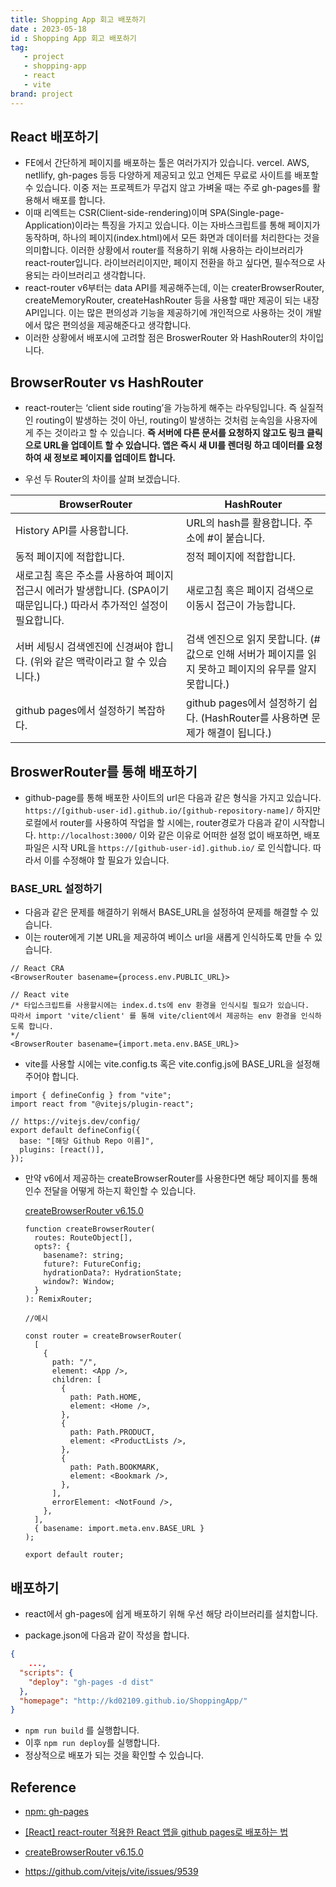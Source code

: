 ```yaml
---
title: Shopping App 회고 배포하기
date : 2023-05-18
id : Shopping App 회고 배포하기
tag: 
   - project
   - shopping-app
   - react
   - vite
brand: project
---
```


## React 배포하기

- FE에서 간단하게 페이지를 배포하는 툴은 여러가지가 있습니다. vercel. AWS, netllify, gh-pages 등등 다양하게 제공되고 있고 언제든 무료로 사이트를 배포할 수 있습니다. 이중 저는 프로젝트가 무겁지 않고 가벼울 때는 주로 gh-pages를 활용해서 배포를 합니다.
- 이때 리엑트는 CSR(Client-side-rendering)이며 SPA(Single-page-Application)이라는 특징을 가지고 있습니다. 이는 자바스크립트를 통해 페이지가 동작하며, 하나의 페이지(index.html)에서 모든 화면과 데이터를 처리한다는 것을 의미합니다. 이러한 상황에서 router를 적용하기 위해 사용하는 라이브러리가 react-router입니다. 라이브러리이지만, 페이지 전환을 하고 싶다면, 필수적으로 사용되는 라이브러리고 생각합니다.
- react-router v6부터는 data API를 제공해주는데, 이는 createrBrowserRouter, createMemoryRouter, createHashRouter 등을 사용할 때만 제공이 되는 내장 API입니다. 이는 많은 편의성과 기능을 제공하기에 개인적으로 사용하는 것이 개발에서 많은 편의성을 제공해준다고 생각합니다.
- 이러한 상황에서 배포시에 고려할 점은 BroswerRouter 와 HashRouter의 차이입니다.

## BrowserRouter vs HashRouter

- react-router는 ‘client side routing’을 가능하게 해주는 라우팅입니다. 즉 실질적인 routing이 발생하는 것이 아닌, routing이 발생하는 것처럼 눈속임을 사용자에게 주는 것이라고 할 수 있습니다. **즉 서버에 다른 문서를 요청하지 않고도 링크 클릭으로 URL을 업데이트 할 수 있습니다. 앱은 즉시 새 UI를 렌더링 하고 데이터를 요청하여 새 정보로 페이지를 업데이트 합니다.**

- 우선 두 Router의 차이를 살펴 보겠습니다.

| BrowserRouter | HashRouter |
| --- | --- |
| History API를 사용합니다. | URL의 hash를 활용합니다. 주소에 #이 붙습니다.  |
| 동적 페이지에 적합합니다. | 정적 페이지에 적합합니다. |
| 새로고침 혹은 주소를 사용하여 페이지 접근시 에러가 발생합니다. (SPA이기 때문입니다.) 따라서 추가적인 설정이 필요합니다.  | 새로고침 혹은 페이지 검색으로 이동시 접근이 가능합니다. |
| 서버 세팅시 검색엔진에 신경써야 합니다. (위와 같은 맥락이라고 할 수 있습니다.) | 검색 엔진으로 읽지 못합니다. (# 값으로 인해 서버가 페이지를 읽지 못하고 페이지의 유무를 알지 못합니다.) |
| github pages에서 설정하기 복잡하다.  | github pages에서 설정하기 쉽다. (HashRouter를 사용하면 문제가 해결이 됩니다.) |

## BroswerRouter를 통해 배포하기

- github-page를 통해 배포한 사이트의 url은 다음과 같은 형식을 가지고 있습니다. `https://[github-user-id].github.io/[github-repository-name]/`  하지만 로컬에서 router를 사용하여 작업을 할 시에는, router경로가 다음과 같이 시작합니다. `http://localhost:3000/` 이와 같은 이유로 어떠한 설정 없이 배포하면, 배포 파일은 시작 URL을 `https://[github-user-id].github.io/` 로 인식합니다. 따라서 이를 수정해야 할 필요가 있습니다.

### BASE_URL 설정하기

- 다음과 같은 문제를 해결하기 위해서 BASE_URL을 설정하여 문제를 해결할 수 있습니다.
- 이는 router에게 기본 URL을 제공하여  베이스 url을 새롭게 인식하도록 만들 수 있습니다.

```tsx
// React CRA
<BrowserRouter basename={process.env.PUBLIC_URL}>

// React vite
/* 타입스크립트를 사용할시에는 index.d.ts에 env 환경을 인식시킬 필요가 있습니다.
따라서 import 'vite/client' 를 통해 vite/client에서 제공하는 env 환경을 인식하도록 합니다.
*/
<BrowserRouter basename={import.meta.env.BASE_URL}>
```

- vite를 사용할 시에는 vite.config.ts 혹은 vite.config.js에 BASE_URL을 설정해주어야 합니다.

```tsx
import { defineConfig } from "vite";
import react from "@vitejs/plugin-react";

// https://vitejs.dev/config/
export default defineConfig({
  base: "[해당 Github Repo 이름]",
  plugins: [react()],
});
```

- 만약 v6에서 제공하는 createBrowserRouter를 사용한다면 해당 페이지를 통해 인수 전달을 어떻게 하는지 확인할 수 있습니다.
    
    [createBrowserRouter v6.15.0](https://reactrouter.com/en/main/routers/create-browser-router)
    
    ```tsx
    function createBrowserRouter(
      routes: RouteObject[],
      opts?: {
        basename?: string;
        future?: FutureConfig;
        hydrationData?: HydrationState;
        window?: Window;
      }
    ): RemixRouter;
    ```
    
    ```tsx
    //예시
    
    const router = createBrowserRouter(
      [
        {
          path: "/",
          element: <App />,
          children: [
            {
              path: Path.HOME,
              element: <Home />,
            },
            {
              path: Path.PRODUCT,
              element: <ProductLists />,
            },
            {
              path: Path.BOOKMARK,
              element: <Bookmark />,
            },
          ],
          errorElement: <NotFound />,
        },
      ],
      { basename: import.meta.env.BASE_URL }
    );
    
    export default router;
    ```
    

## 배포하기

- react에서 gh-pages에 쉽게 배포하기 위해 우선 해당 라이브러리를 설치합니다.

- package.json에 다음과 같이 작성을 합니다.

```json
{
	...,
  "scripts": {
    "deploy": "gh-pages -d dist"
  },
  "homepage": "http://kd02109.github.io/ShoppingApp/"
}
```

- `npm run build` 를 실행합니다.
- 이후 `npm run deploy`를 실행합니다.
- 정상적으로 배포가 되는 것을 확인할 수 있습니다.

## Reference
- [npm: gh-pages](https://www.npmjs.com/package/gh-pages)

- [[React] react-router 적용한 React 앱을 github pages로 배포하는 법](https://medium.com/@_diana_lee/react-react-router-적용한-react-앱을-github-pages로-배포하는-법-5f6119c6a5d9)

- [createBrowserRouter v6.15.0](https://reactrouter.com/en/main/routers/create-browser-router)

- https://github.com/vitejs/vite/issues/9539